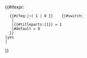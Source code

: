 {{#ifexpr:
   {{#ifeq:{{{category|¬}}}|¬| 1 | 0 }}  {{{1|and}}}  {{#switch:{{{BANNER_NAME}}}
    |{{FULLPAGENAME}}
    |{{#titleparts:{{FULLPAGENAME}}|1}} = 1
    |#default = 0
   }}  
 |yes
 |<!--no-->
}}<noinclude>
{{doc}}</noinclude>